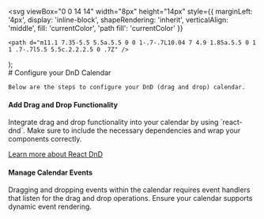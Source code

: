
  <svg 
    viewBox="0 0 14 14" 
    width="8px" 
    height="14px" 
    style={{ 
      marginLeft: '4px',
      display: 'inline-block',
      shapeRendering: 'inherit',
      verticalAlign: 'middle',
      fill: 'currentColor',
      'path fill': 'currentColor'
    }}
  >
    <path d="m11.1 7.35-5.5 5.5a.5.5 0 0 1-.7-.7L10.04 7 4.9 1.85a.5.5 0 1 1 .7-.7l5.5 5.5c.2.2.2.5 0 .7Z" />
  </svg>
);

<div className="dnd-container">
  <div className='dnd-section-title'>
    # Configure your DnD Calendar

    Below are the steps to configure your DnD (drag and drop) calendar. 
  </div>
  <div className="dnd-section">
    <div className="dnd-section-item">
      <h4 className="dnd-section-item-heading">Add Drag and Drop Functionality</h4>
      <p className="dnd-section-item-paragraph">
        Integrate drag and drop functionality into your calendar by using `react-dnd`. 
        Make sure to include the necessary dependencies and wrap your components correctly.
      </p>
      <a href="https://react-dnd.github.io/react-dnd/about" target="_blank">
        Learn more about React DnD <RightArrow />
      </a>
    </div>
    <div className="dnd-section-item">
      <h4 className="dnd-section-item-heading">Manage Calendar Events</h4>
      <p className="dnd-section-item-paragraph">
        Dragging and dropping events within the calendar requires event handlers that listen for the drag and drop operations.
        Ensure your calendar supports dynamic event rendering.
      </p>
    </div>
  </div>
</div>

<style>
  {`
  .dnd-container {
    margin-bottom: 48px;
  }

  .dnd-section {
    width: 100%;
    display: flex;
    flex-direction: row;
    gap: 20px;
  }

  .dnd-section-title {
    margin-bottom: 32px;
  }

  .dnd-section-item {
    flex: 1;
    display: flex;
    flex-direction: column;
  }

  .dnd-section-item-heading {
    padding-top: 20px !important;
    padding-bottom: 5px !important;
    margin: 0 !important;
  }

  .dnd-section-item-paragraph {
    margin: 0;
    padding-bottom: 10px;
  }

  .dnd-section a:not(h1 a, h2 a, h3 a) {
    font-size: 14px;
  }
  `}
</style>
